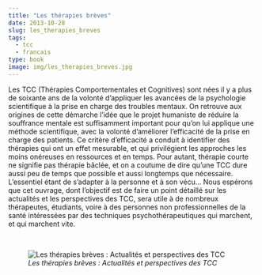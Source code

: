 ```yaml
---
title: "Les thérapies brèves"
date: 2013-10-28
slug: les_therapies_breves
tags:
  - tcc
  - francais
type: book
image: img/les_therapies_breves.jpg
---
```


Les TCC (Thérapies Comportementales et Cognitives) sont nées il y a plus de soixante ans de la volonté d'appliquer les avancées de la psychologie scientifique à la prise en charge des troubles mentaux.
On retrouve aux origines de cette démarche l'idée que le projet humaniste de réduire la souffrance mentale est suffisamment important pour qu'on lui applique une méthode scientifique, avec la volonté d'améliorer l'efficacité de la prise en charge des patients.
Ce critère d'efficacité a conduit à identifier des thérapies qui ont un effet mesurable, et qui privilégient les approches les moins onéreuses en ressources et en temps.
Pour autant, thérapie courte ne signifie pas thérapie bâclée, et on a coutume de dire qu'une TCC dure aussi peu de temps que possible et aussi longtemps que nécessaire.
L'essentiel étant de s'adapter à la personne et à son vécu...
Nous espérons que cet ouvrage, dont l'objectif est de faire un point détaillé sur les actualités et les perspectives des TCC, sera utile à de nombreux thérapeutes, étudiants, voire à des personnes non professionnelles de la santé intéressées par des techniques psychothérapeutiques qui marchent, et qui marchent vite. 

<br>

![_Les thérapies brèves : Actualités et perspectives des TCC_](img/les_therapies_breves.jpg)
